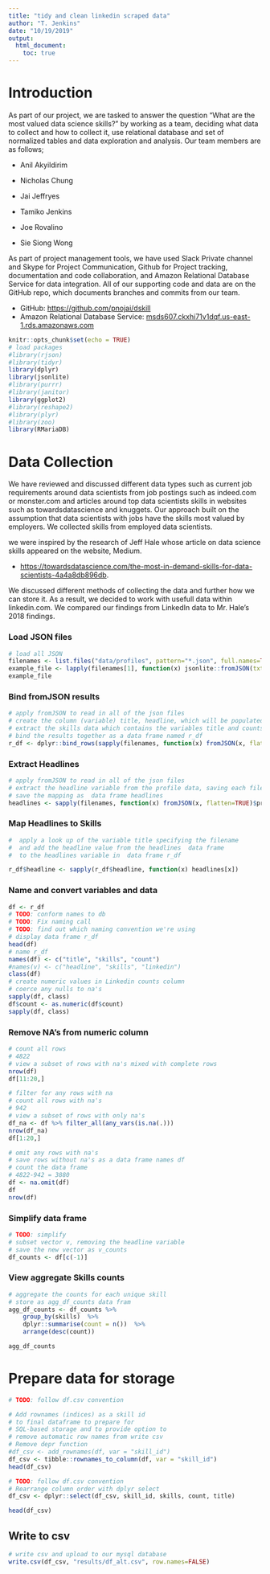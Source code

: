 ```yaml
---
title: "tidy and clean linkedin scraped data"
author: "T. Jenkins"
date: "10/19/2019"
output: 
  html_document:
    toc: true
---
```


# Introduction

As part of our project, we are tasked to answer the question "What are the most valued data science skills?" by working as a team, deciding what data to collect and how to collect it, use relational database and set of normalized tables and data exploration and analysis. Our team members are as follows;

- Anil Akyildirim

- Nicholas Chung

- Jai Jeffryes

- Tamiko Jenkins

- Joe Rovalino

- Sie Siong Wong

As part of project management tools, we have used Slack Private channel and Skype for Project Communication, Github for Project tracking, documentation and code collaboration, and Amazon Relational Database Service for data integration. All of our supporting code and data are on the GitHub repo, which documents branches and commits from our team.

- GitHub: [https://github.com/pnojai/dskill](https://github.com/pnojai/dskill)
- Amazon Relational Database Service: [msds607.ckxhi71v1dqf.us-east-1.rds.amazonaws.com](msds607.ckxhi71v1dqf.us-east-1.rds.amazonaws.com)

```r
knitr::opts_chunk$set(echo = TRUE)
# load packages
#library(rjson)
#library(tidyr)
library(dplyr)
library(jsonlite)
#library(purrr)
#library(janitor)
library(ggplot2)
#library(reshape2)
#library(plyr)
#library(zoo)
library(RMariaDB)
```

# Data Collection 

We have reviewed and discussed different data types such as current job requirements around data scientists from job postings such as indeed.com or monster.com and articles around top data scientists skills in websites such as towardsdatascience and knuggets. Our approach built on the assumption that data scientists with jobs have the skills most valued by employers. We collected skills from employed data scientists.

we were inspired by the research of Jeff Hale whose article on data science skills appeared on the website, Medium.

- [https://towardsdatascience.com/the-most-in-demand-skills-for-data-scientists-4a4a8db896db](https://towardsdatascience.com/the-most-in-demand-skills-for-data-scientists-4a4a8db896db).

We discussed different methods of collecting the data and further how we can store it. As a result, we decided to work with usefull data within linkedin.com. We compared our findings from LinkedIn data to Mr. Hale's 2018 findings.


### Load JSON files
```r
# load all JSON
filenames <- list.files("data/profiles", pattern="*.json", full.names=TRUE) # this should give you a character vector, with each file name represented by an entry
example_file <- lapply(filenames[1], function(x) jsonlite::fromJSON(txt = x)) # a list in which each element is one of your original JSON files
example_file
```


### Bind fromJSON results
```r
# apply fromJSON to read in all of the json files
# create the column (variable) title, headline, which will be populated with json file identifying information
# extract the skills data which contains the variables title and counts
# bind the results together as a data frame named r_df
r_df <- dplyr::bind_rows(sapply(filenames, function(x) fromJSON(x, flatten=TRUE)$skills), .id="headline")

```


### Extract Headlines
```r
# apply fromJSON to read in all of the json files
# extract the headline variable from the profile data, saving each file name as the variable title
# save the mapping as  data frame headlines 
headlines <- sapply(filenames, function(x) fromJSON(x, flatten=TRUE)$profile$headline, USE.NAMES = TRUE)
```


### Map Headlines to Skills
```r
#  apply a look up of the variable title specifying the filename 
#  and add the headline value from the headlines  data frame
#  to the headlines variable in  data frame r_df

r_df$headline <- sapply(r_df$headline, function(x) headlines[x])

```


### Name and convert variables and data
```r
df <- r_df
# TODO: conform names to db
# TODO: Fix naming call
# TODO: find out which naming convention we're using
# display data frame r_df
head(df)
# name r_df
names(df) <- c("title", "skills", "count")
#names(v) <- c("headline", "skills", "linkedin")
class(df)
# create numeric values in Linkedin counts column
# coerce any nulls to na's
sapply(df, class)
df$count <- as.numeric(df$count)
sapply(df, class)
```


### Remove NA's from numeric column
```r
# count all rows
# 4822
# view a subset of rows with na's mixed with complete rows
nrow(df)
df[11:20,]

# filter for any rows with na
# count all rows with na's
# 942
# view a subset of rows with only na's
df_na <- df %>% filter_all(any_vars(is.na(.)))
nrow(df_na)
df[1:20,]

# omit any rows with na's
# save rows without na's as a data frame names df
# count the data frame 
# 4822-942 = 3880
df <- na.omit(df)
df
nrow(df)
```


### Simplify data frame

```r

# TODO: simplify
# subset vector v, removing the headline variable
# save the new vector as v_counts
df_counts <- df[c(-1)]

```


### View aggregate Skills counts
```r

# aggregate the counts for each unique skill
# store as agg_df_counts data fram
agg_df_counts <- df_counts %>%
    group_by(skills)  %>%
    dplyr::summarise(count = n())  %>%
    arrange(desc(count))

agg_df_counts
```

# Prepare data for storage
```r

# TODO: follow df.csv convention

# Add rownames (indices) as a skill id
# to final dataframe to prepare for 
# SQL-based storage and to provide option to
# remove automatic row names from write csv
# Remove depr function
#df_csv <- add_rownames(df, var = "skill_id")
df_csv <- tibble::rownames_to_column(df, var = "skill_id")
head(df_csv)

# TODO: follow df.csv convention
# Rearrange column order with dplyr select
df_csv <- dplyr::select(df_csv, skill_id, skills, count, title)

head(df_csv)

```

## Write to csv
```r
# write csv and upload to our mysql database
write.csv(df_csv, "results/df_alt.csv", row.names=FALSE)

```
